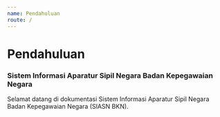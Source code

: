 ```yaml
---
name: Pendahuluan
route: /
---
```


# Pendahuluan

### Sistem Informasi Aparatur Sipil Negara Badan Kepegawaian Negara

Selamat datang di dokumentasi Sistem Informasi Aparatur Sipil Negara
Badan Kepegawaian Negara (SIASN BKN).
